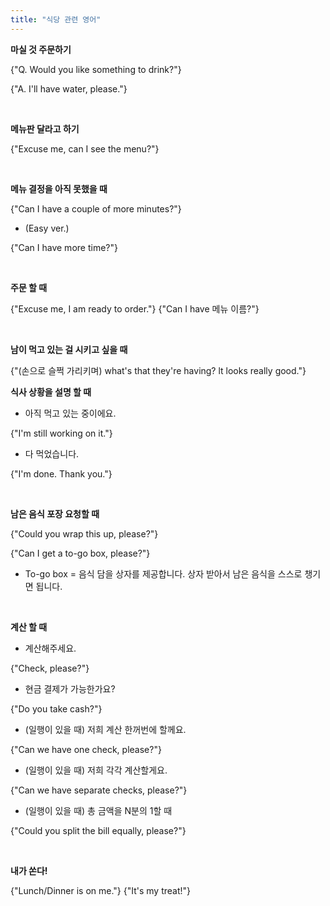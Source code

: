 ```yaml
---
title: "식당 관련 영어"
---
```


**마실 것 주문하기**

<EnglishSnippet>{"Q. Would you like something to drink?"}</EnglishSnippet>

<EnglishSnippet>{"A. I'll have water, please."}</EnglishSnippet>

<br />

**메뉴판 달라고 하기**

<EnglishSnippet>{"Excuse me, can I see the menu?"}</EnglishSnippet>

<br />

**메뉴 결정을 아직 못했을 때**

<EnglishSnippet>{"Can I have a couple of more minutes?"}</EnglishSnippet>

- (Easy ver.)

<EnglishSnippet>{"Can I have more time?"}</EnglishSnippet>

<br />

**주문 할 때**

<EnglishSnippet>{"Excuse me, I am ready to order."}</EnglishSnippet>
<EnglishSnippet>{"Can I have 메뉴 이름?"}</EnglishSnippet>

<br />

**남이 먹고 있는 걸 시키고 싶을 때**

<EnglishSnippet>
  {"(손으로 슬쩍 가리키며) what's that they're having? lt looks really good."}
</EnglishSnippet>

<br />

**식사 상황을 설명 할 때**

- 아직 먹고 있는 중이에요.

<EnglishSnippet>{"I'm still working on it."}</EnglishSnippet>

- 다 먹었습니다.

<EnglishSnippet>{"I'm done. Thank you."}</EnglishSnippet>

<br />

**남은 음식 포장 요청할 때**

<EnglishSnippet>{"Could you wrap this up, please?"}</EnglishSnippet>

<EnglishSnippet>{"Can I get a to-go box, please?"}</EnglishSnippet>

- To-go box = 음식 담을 상자를 제공합니다. 상자 받아서 남은 음식을 스스로 챙기면 됩니다.

<br />

**계산 할 때**

- 계산해주세요.

<EnglishSnippet>{"Check, please?"}</EnglishSnippet>

- 현금 결제가 가능한가요?

<EnglishSnippet>{"Do you take cash?"}</EnglishSnippet>

- (일행이 있을 때) 저희 계산 한꺼번에 할께요.

<EnglishSnippet>{"Can we have one check, please?"}</EnglishSnippet>

- (일행이 있을 때) 저희 각각 계산할게요.

<EnglishSnippet>{"Can we have separate checks, please?"}</EnglishSnippet>

- (일행이 있을 때) 총 금액을 N분의 1할 때

<EnglishSnippet>{"Could you split the bill equally, please?"}</EnglishSnippet>

<br />

**내가 쏜다!**

<EnglishSnippet>{"Lunch/Dinner is on me."}</EnglishSnippet>
<EnglishSnippet>{"It's my treat!"}</EnglishSnippet>
